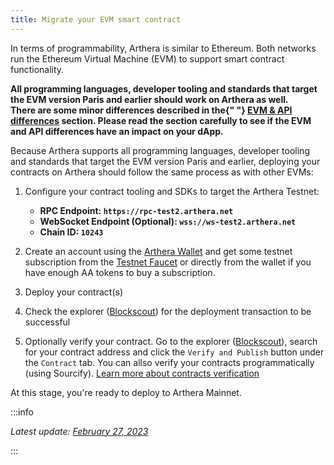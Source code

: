 ```yaml
---
title: Migrate your EVM smart contract
---
```



In terms of programmability, Arthera is similar to Ethereum. Both networks run the Ethereum Virtual Machine (EVM)
to support smart contract functionality.

<Alert severity="success">
  <strong>
    All programming languages, developer tooling and standards that target the
    EVM version Paris and earlier should work on Arthera as well.
  </strong>
</Alert>
<br />

<Alert severity="warning">
  <strong>
    There are some minor differences described in the{" "}
    <a href="/build/differences">EVM & API differences</a> section. Please read
    the section carefully to see if the EVM and API differences have an impact
    on your dApp.
  </strong>
</Alert>
<br />

Because Arthera supports all programming languages, developer tooling and standards that target the EVM version Paris and earlier, deploying your contracts on Arthera should follow the same process as with other EVMs:

1. Configure your contract tooling and SDKs to target the Arthera Testnet:

   - **RPC Endpoint: `https://rpc-test2.arthera.net`**
   - **WebSocket Endpoint (Optional): `wss://ws-test2.arthera.net`**
   - **Chain ID: `10243`**

2. Create an account using the [Arthera Wallet](https://wallet-test.arthera.net) and get some testnet subscription from the [Testnet Faucet](https://faucet-test.arthera.net/) or directly from the wallet if you have enough AA tokens to buy a subscription.

3. Deploy your contract(s)

4. Check the explorer ([Blockscout](https://explorer-test2.arthera.net)) for the deployment transaction to be successful

5. Optionally verify your contract. Go to the explorer ([Blockscout](https://explorer-test2.arthera.net)), search for your contract address and click the `Verify and Publish` button under the `Contract` tab. You can allso verify your contracts programmatically (using Sourcify). [Learn more about contracts verification](/build/developing-sc/contracts-verification)

At this stage, you're ready to deploy to Arthera Mainnet.

:::info

_Latest update: [February 27, 2023](https://github.com/artheranet/arthera-docs)_

:::
